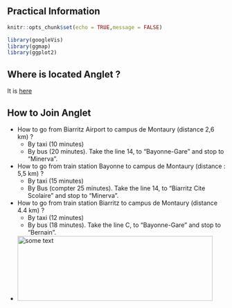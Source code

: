 ## Practical Information


```r
knitr::opts_chunk$set(echo = TRUE,message = FALSE)
```

```r
library(googleVis)
library(ggmap)
library(ggplot2)
```

## Where is located Anglet ?

It is [here](http://angletr2017.com/English1/Information.html) 


## How to Join Anglet 

- How to go from Biarritz Airport  to campus de Montaury (distance 2,6 km) ?
    - By taxi (10 minutes)
    - By bus (20 minutes). Take the line 14, to "Bayonne-Gare" and stop to "Minerva". 

- How to go from train station Bayonne to campus de Montaury (distance : 5,5 km) ?
    - By taxi (15 minutes)
    - By Bus (compter 25 minutes). Take the line 14, to "Biarritz Cite Scolaire" and stop to "Minerva". 


- How to go from train station Biarritz to campus de Montaury (distance 4.4 km) ?
    - By taxi (12 minutes)
    - By bus (18  minutes). Take the line C, to "Bayonne-Gare" and stop to "Bernain". 

- <img src="http://angletr2017.com/FIG/how-to-join-conference.png" alt="some text"
width="450" height="150">


